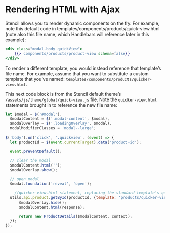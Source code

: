 # Rendering HTML with Ajax

Stencil allows you to render dynamic components on the fly. For example, note this default code in <span class="fp">templates/components/products/quick-view.html</span> (note also this file name, which Handlebars will reference later in this example):


```handlebars filename="templates/components/products/quick-view.html" showLineNumbers copy
<div class="modal-body quickView">
    {{> components/products/product-view schema=false}}
</div>
```

To render a different template, you would instead reference that template’s file name. For example, assume that you want to substitute a custom template that you’ve named: `templates/components/products/quicker-view.html`.

This next code block is from the Stencil default theme’s `/assets/js/theme/global/quick-view.js` file. Note the `quicker-view.html` statements brought in to reference the new file name:


```js filename="/assets/js/theme/global/quick-view.js" showLineNumbers copy
let $modal = $('#modal'),
  $modalContent = $('.modal-content', $modal),
  $modalOverlay = $('.loadingOverlay', $modal),
  modalModifierClasses = 'modal--large';

$('body').on('click', '.quickview', (event) => {
  let productId = $(event.currentTarget).data('product-id');

  event.preventDefault();

  // clear the modal
  $modalContent.html('');
  $modalOverlay.show();

  // open modal
  $modal.foundation('reveal', 'open');

	//quicker-view.html statement, replacing the standard template's quick-view.html template
  utils.api.product.getById(productId, {template: 'products/quicker-view'}, function done(err, response) {
      $modalOverlay.hide();
      $modalContent.html(response);

      return new ProductDetails($modalContent, context);
  });
});
```
